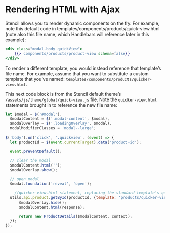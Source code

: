 # Rendering HTML with Ajax

Stencil allows you to render dynamic components on the fly. For example, note this default code in <span class="fp">templates/components/products/quick-view.html</span> (note also this file name, which Handlebars will reference later in this example):


```handlebars filename="templates/components/products/quick-view.html" showLineNumbers copy
<div class="modal-body quickView">
    {{> components/products/product-view schema=false}}
</div>
```

To render a different template, you would instead reference that template’s file name. For example, assume that you want to substitute a custom template that you’ve named: `templates/components/products/quicker-view.html`.

This next code block is from the Stencil default theme’s `/assets/js/theme/global/quick-view.js` file. Note the `quicker-view.html` statements brought in to reference the new file name:


```js filename="/assets/js/theme/global/quick-view.js" showLineNumbers copy
let $modal = $('#modal'),
  $modalContent = $('.modal-content', $modal),
  $modalOverlay = $('.loadingOverlay', $modal),
  modalModifierClasses = 'modal--large';

$('body').on('click', '.quickview', (event) => {
  let productId = $(event.currentTarget).data('product-id');

  event.preventDefault();

  // clear the modal
  $modalContent.html('');
  $modalOverlay.show();

  // open modal
  $modal.foundation('reveal', 'open');

	//quicker-view.html statement, replacing the standard template's quick-view.html template
  utils.api.product.getById(productId, {template: 'products/quicker-view'}, function done(err, response) {
      $modalOverlay.hide();
      $modalContent.html(response);

      return new ProductDetails($modalContent, context);
  });
});
```
